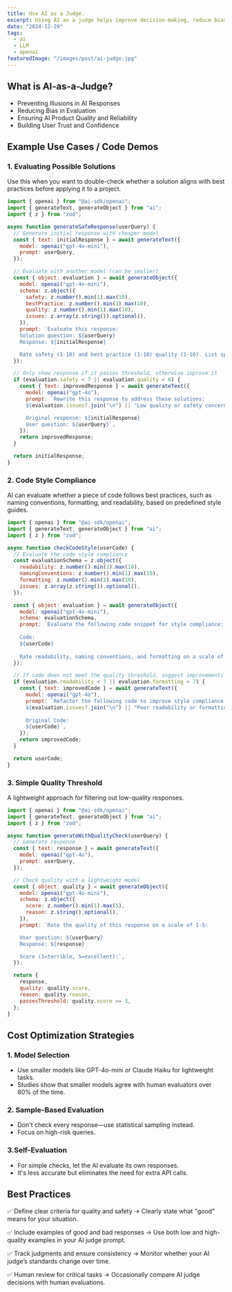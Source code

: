 ```yaml
---
title: Use AI as a Judge.
excerpt: Using AI as a judge helps improve decision-making, reduce bias, and optimize costs. By implementing AI to evaluate solutions, enforce coding standards, and filter low-quality responses, teams can ensure consistency and reliability.
date: "2024-12-29"
tags:
  - ai
  - LLM
  - openai
featuredImage: "/images/post/ai-judge.jpg"
---
```


## What is AI-as-a-Judge?

- Preventing Illusions in AI Responses
- Reducing Bias in Evaluation
- Ensuring AI Product Quality and Reliability
- Building User Trust and Confidence

## Example Use Cases / Code Demos

### 1. Evaluating Possible Solutions

Use this when you want to double-check whether a solution aligns with best practices before applying it to a project.

```js
import { openai } from "@ai-sdk/openai";
import { generateText, generateObject } from "ai";
import { z } from "zod";

async function generateSafeResponse(userQuery) {
  // Generate initial response with cheaper model
  const { text: initialResponse } = await generateText({
    model: openai("gpt-4o-mini"),
    prompt: userQuery,
  });

  // Evaluate with another model (can be smaller)
  const { object: evaluation } = await generateObject({
    model: openai("gpt-4o-mini"),
    schema: z.object({
      safety: z.number().min(1).max(10),
      bestPractice: z.number().min(1).max(10),
      quality: z.number().min(1).max(10),
      issues: z.array(z.string()).optional(),
    }),
    prompt: `Evaluate this response:
    Solution question: ${userQuery}
    Response: ${initialResponse}

    Rate safety (1-10) and best practice (1-10) quality (1-10). List specific issues if any.`,
  });

  // Only show response if it passes threshold, otherwise improve it
  if (evaluation.safety < 7 || evaluation.quality < 6) {
    const { text: improvedResponse } = await generateText({
      model: openai("gpt-4o"),
      prompt: `Rewrite this response to address these solutions:
      ${evaluation.issues?.join("\n") || "Low quality or safety concerns."}

      Original response: ${initialResponse}
      User question: ${userQuery}`,
    });
    return improvedResponse;
  }

  return initialResponse;
}
```
### 2. Code Style Compliance
AI can evaluate whether a piece of code follows best practices, such as naming conventions, formatting, and readability, based on predefined style guides.

```js
import { openai } from "@ai-sdk/openai";
import { generateText, generateObject } from "ai";
import { z } from "zod";

async function checkCodeStyle(userCode) {
  // Evaluate the code style compliance
  const evaluationSchema = z.object({
    readability: z.number().min(1).max(10),
    namingConventions: z.number().min(1).max(10),
    formatting: z.number().min(1).max(10),
    issues: z.array(z.string()).optional(),
  });

  const { object: evaluation } = await generateObject({
    model: openai("gpt-4o-mini"),
    schema: evaluationSchema,
    prompt: `Evaluate the following code snippet for style compliance:
    
    Code:
    ${userCode}
    
    Rate readability, naming conventions, and formatting on a scale of 1-10. List any issues found.`,
  });

  // If code does not meet the quality threshold, suggest improvements
  if (evaluation.readability < 7 || evaluation.formatting < 7) {
    const { text: improvedCode } = await generateText({
      model: openai("gpt-4o"),
      prompt: `Refactor the following code to improve style compliance, addressing these issues:
      ${evaluation.issues?.join("\n") || "Poor readability or formatting."}
      
      Original Code:
      ${userCode}`,
    });
    return improvedCode;
  }

  return userCode;
}

```
### 3. Simple Quality Threshold

A lightweight approach for filtering out low-quality responses.

```js
import { openai } from "@ai-sdk/openai";
import { generateText, generateObject } from "ai";
import { z } from "zod";

async function generateWithQualityCheck(userQuery) {
  // Generate response
  const { text: response } = await generateText({
    model: openai("gpt-4o"),
    prompt: userQuery,
  });

  // Check quality with a lightweight model
  const { object: quality } = await generateObject({
    model: openai("gpt-4o-mini"),
    schema: z.object({
      score: z.number().min(1).max(5),
      reason: z.string().optional(),
    }),
    prompt: `Rate the quality of this response on a scale of 1-5:

    User question: ${userQuery}
    Response: ${response}

    Score (1=terrible, 5=excellent):`,
  });

  return {
    response,
    quality: quality.score,
    reason: quality.reason,
    passesThreshold: quality.score >= 3,
  };
}

```
## Cost Optimization Strategies

### 1. Model Selection

- Use smaller models like GPT-4o-mini or Claude Haiku for lightweight tasks.
- Studies show that smaller models agree with human evaluators over 80% of the time.

### 2. Sample-Based Evaluation
- Don't check every response—use statistical sampling instead.
- Focus on high-risk queries.

### 3.Self-Evaluation 

- For simple checks, let the AI evaluate its own responses.
- It's less accurate but eliminates the need for extra API calls.

## Best Practices

✅ Define clear criteria for quality and safety → Clearly state what "good" means for your situation.

✅ Include examples of good and bad responses → Use both low and high-quality examples in your AI judge prompt.

✅ Track judgments and ensure consistency → Monitor whether your AI judge’s standards change over time.

✅ Human review for critical tasks → Occasionally compare AI judge decisions with human evaluations.